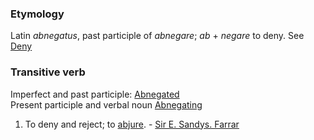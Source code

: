 ===Etymology===
Latin ''abnegatus'', past participle of ''abnegare''; ''ab'' + ''negare'' to deny. See [[Deny]]
===Transitive verb===
Imperfect and past participle: [[Abnegated]]<br>
Present participle and verbal noun [[Abnegating]]
#To deny and reject; to [[abjure]]. - [[Sir E. Sandys. Farrar]]